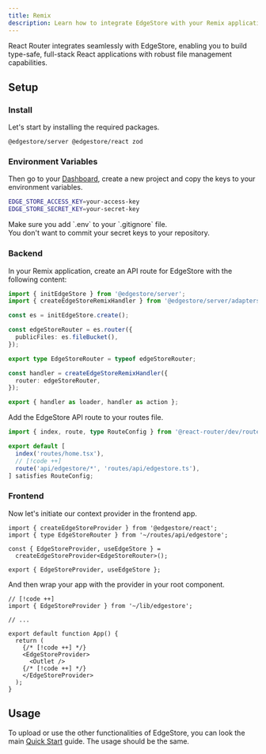 ```yaml
---
title: Remix
description: Learn how to integrate EdgeStore with your Remix applications, enabling robust file management capabilities.
---
```


React Router integrates seamlessly with EdgeStore, enabling you to build type-safe, full-stack React applications with robust file management capabilities.

## Setup

### Install

Let's start by installing the required packages.

```package-install
@edgestore/server @edgestore/react zod
```

### Environment Variables

Then go to your [Dashboard](https://dashboard.edgestore.dev), create a new project and copy the keys to your environment variables.

```sh title=".env"
EDGE_STORE_ACCESS_KEY=your-access-key
EDGE_STORE_SECRET_KEY=your-secret-key
```

<Callout type="warning">
  Make sure you add `.env` to your `.gitignore` file. <br />
  You don't want to commit your secret keys to your repository.
</Callout>

### Backend

In your Remix application, create an API route for EdgeStore with the following content:

```ts title="app/routes/api/edgestore.ts"
import { initEdgeStore } from '@edgestore/server';
import { createEdgeStoreRemixHandler } from '@edgestore/server/adapters/remix';

const es = initEdgeStore.create();

const edgeStoreRouter = es.router({
  publicFiles: es.fileBucket(),
});

export type EdgeStoreRouter = typeof edgeStoreRouter;

const handler = createEdgeStoreRemixHandler({
  router: edgeStoreRouter,
});

export { handler as loader, handler as action };
```

Add the EdgeStore API route to your routes file.

```ts title="app/routes.ts"
import { index, route, type RouteConfig } from '@react-router/dev/routes';

export default [
  index('routes/home.tsx'),
  // [!code ++]
  route('api/edgestore/*', 'routes/api/edgestore.ts'),
] satisfies RouteConfig;
```

### Frontend

Now let's initiate our context provider in the frontend app.

```tsx title="app/lib/edgestore.ts"
import { createEdgeStoreProvider } from '@edgestore/react';
import { type EdgeStoreRouter } from '~/routes/api/edgestore';

const { EdgeStoreProvider, useEdgeStore } =
  createEdgeStoreProvider<EdgeStoreRouter>();

export { EdgeStoreProvider, useEdgeStore };
```

And then wrap your app with the provider in your root component.

```tsx title="app/root.tsx"
// [!code ++]
import { EdgeStoreProvider } from '~/lib/edgestore';

// ...

export default function App() {
  return (
    {/* [!code ++] */}
    <EdgeStoreProvider>
      <Outlet />
    {/* [!code ++] */}
    </EdgeStoreProvider>
  );
}
```

## Usage

To upload or use the other functionalities of EdgeStore, you can look the main [Quick Start](/docs/quick-start) guide. The usage should be the same.
